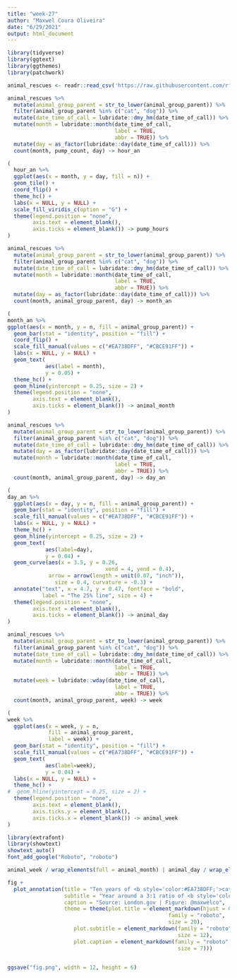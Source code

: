 ```yaml
---
title: "week-27"
author: "Maxwel Coura Oliveira"
date: "6/29/2021"
output: html_document
---
```



```r
library(tidyverse)
library(ggtext)
library(ggthemes)
library(patchwork)
```



```r
animal_rescues <- readr::read_csv('https://raw.githubusercontent.com/rfordatascience/tidytuesday/master/data/2021/2021-06-29/animal_rescues.csv')
```





```r
animal_rescues %>% 
  mutate(animal_group_parent = str_to_lower(animal_group_parent)) %>% 
  filter(animal_group_parent %in% c("cat", "dog")) %>% 
  mutate(date_time_of_call = lubridate::dmy_hm(date_time_of_call)) %>%
  mutate(month = lubridate::month(date_time_of_call,
                                  label = TRUE,
                                  abbr = TRUE)) %>% 
  mutate(day = as_factor(lubridate::day(date_time_of_call))) %>% 
  count(month, pump_count, day) -> hour_an
```


```r
(
  hour_an %>% 
  ggplot(aes(x = month, y = day, fill = n)) +
  geom_tile() +
  coord_flip() +
  theme_hc() + 
  labs(x = NULL, y = NULL) +
  scale_fill_viridis_c(option = "G") +
  theme(legend.position = "none",
        axis.text = element_blank(),
        axis.ticks = element_blank()) -> pump_hours
)
```


```r
animal_rescues %>% 
  mutate(animal_group_parent = str_to_lower(animal_group_parent)) %>% 
  filter(animal_group_parent %in% c("cat", "dog")) %>% 
  mutate(date_time_of_call = lubridate::dmy_hm(date_time_of_call)) %>%
  mutate(month = lubridate::month(date_time_of_call,
                                  label = TRUE,
                                  abbr = TRUE)) %>% 
  mutate(day = as_factor(lubridate::day(date_time_of_call))) %>% 
  count(month, animal_group_parent, day) -> month_an
```


```r
(
month_an %>% 
ggplot(aes(x = month, y = n, fill = animal_group_parent)) +
  geom_bar(stat = "identity", position = "fill") +
  coord_flip() +
  scale_fill_manual(values = c("#EA738DFF", "#CBCE91FF")) +
  labs(x = NULL, y = NULL) +
  geom_text(
            aes(label = month), 
            y = 0.05) +
  theme_hc() +
  geom_hline(yintercept = 0.25, size = 2) +
  theme(legend.position = "none",
        axis.text = element_blank(),
        axis.ticks = element_blank()) -> animal_month
)
```


```r
animal_rescues %>% 
  mutate(animal_group_parent = str_to_lower(animal_group_parent)) %>% 
  filter(animal_group_parent %in% c("cat", "dog")) %>% 
  mutate(date_time_of_call = lubridate::dmy_hm(date_time_of_call)) %>%
  mutate(day = as_factor(lubridate::day(date_time_of_call))) %>% 
  mutate(month = lubridate::month(date_time_of_call,
                                  label = TRUE,
                                  abbr = TRUE)) %>% 
  count(month, animal_group_parent, day) -> day_an
```


```r
(
day_an %>% 
  ggplot(aes(x = day, y = n, fill = animal_group_parent)) +
  geom_bar(stat = "identity", position = "fill") +
  scale_fill_manual(values = c("#EA738DFF", "#CBCE91FF")) +
  labs(x = NULL, y = NULL) +
  theme_hc() +
  geom_hline(yintercept = 0.25, size = 2) +
  geom_text(
            aes(label=day), 
            y = 0.04) +
  geom_curve(aes(x = 3.5, y = 0.26, 
                               xend = 4, yend = 0.4),
             arrow = arrow(length = unit(0.07, "inch")), 
               size = 0.4, curvature = -0.3) +
  annotate("text", x = 4.7, y = 0.47, fontface = "bold",
           label = "The 25% line", size = 4) +
  theme(legend.position = "none",
        axis.text = element_blank(),
        axis.ticks = element_blank()) -> animal_day
)
```

```r
animal_rescues %>% 
  mutate(animal_group_parent = str_to_lower(animal_group_parent)) %>% 
  filter(animal_group_parent %in% c("cat", "dog")) %>% 
  mutate(date_time_of_call = lubridate::dmy_hm(date_time_of_call)) %>%
  mutate(month = lubridate::month(date_time_of_call,
                                  label = TRUE,
                                  abbr = TRUE)) %>% 
  mutate(week = lubridate::wday(date_time_of_call,
                                  label = TRUE,
                                  abbr = TRUE)) %>% 
  count(month, animal_group_parent, week) -> week
```


```r
(
week %>% 
  ggplot(aes(x = week, y = n, 
             fill = animal_group_parent, 
             label = week)) +
  geom_bar(stat = "identity", position = "fill") +
  scale_fill_manual(values = c("#EA738DFF", "#CBCE91FF")) +
  geom_text(
            aes(label=week), 
            y = 0.04) +
  labs(x = NULL, y = NULL) +
  theme_hc() +
#  geom_hline(yintercept = 0.25, size = 2) +
  theme(legend.position = "none",
        axis.text = element_blank(),
        axis.ticks.y = element_blank(),
        axis.ticks.x = element_blank()) -> animal_week
)
```

```r
library(extrafont)
library(showtext)
showtext_auto()
font_add_google("Roboto", "roboto") 
```


       

```r
animal_week / wrap_elements(full = animal_month) | animal_day / wrap_elements(full =pump_hours) -> fig
```


```r
fig +
  plot_annotation(title = "Ten years of <b style='color:#EA738DFF;'>cats</b> and <b style='color:#CBCE91FF;'>dogs</b> rescues in **London**",
                  subtitle = "Year around a 3:1 ratio of <b style='color:#EA738DFF;'>cats</b> to <b style='color:#CBCE91FF;'>dogs</b> are rescued, except to warm and cold months <br>Rescued <b style='color:#EA738DFF;'>cats</b> slightly increased in warmer months, which demanded <b style='color:#c0e9d5;'>more truck pump hours</b>", 
                  caption = "Source: London.gov | Figure: @maxwelco",
                  theme = theme(plot.title = element_markdown(hjust = 0, 
                                                   family = "roboto",
                                                   size = 20),
                     plot.subtitle = element_markdown(family = "roboto",
                                                      size = 12),
                     plot.caption = element_markdown(family = "roboto",
                                                      size = 7)))


ggsave("fig.png", width = 12, height = 6)
```

